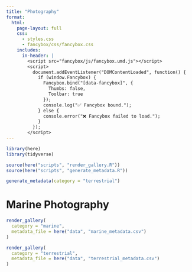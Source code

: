 ```yaml
---
title: "Photography"
format:
  html:
    page-layout: full
    css:
      - styles.css
      - fancybox/css/fancybox.css
    includes:
      in-header: |
        <script src="fancybox/js/fancybox.umd.js"></script>
        <script>
          document.addEventListener("DOMContentLoaded", function() {
            if (window.Fancybox) {
              Fancybox.bind("[data-fancybox]", {
                Thumbs: false,
                Toolbar: true
              });
              console.log("✅ Fancybox bound.");
            } else {
              console.error("❌ Fancybox failed to load.");
            }
          });
        </script>
---
```






```r
library(here)
library(tidyverse)

source(here("scripts", "render_gallery.R"))
source(here("scripts", "generate_metadata.R"))

```


```r
generate_metadata(category = "terrestrial")
```


# Marine Photography

```r
render_gallery(
  category = "marine",
  metadata_file = here("data", "marine_metadata.csv")
)
```


```r
render_gallery(
  category = "terrestrial",
  metadata_file = here("data", "terrestrial_metadata.csv")
)
```
